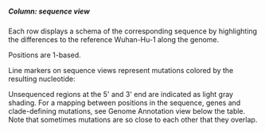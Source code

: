 
##### Column: sequence view


Each row displays a schema of the corresponding sequence by highlighting the differences to the reference Wuhan-Hu-1 along the genome.

Positions are 1-based.

Line markers on sequence views represent mutations colored by the resulting nucleotide:

<HelpTipsColumnSeqViewLegend />

Unsequenced regions at the 5' and 3' end are indicated as light gray shading.
For a mapping between positions in the sequence, genes and clade-defining mutations, see Genome Annotation view below the table.
Note that sometimes mutations are so close to each other that they overlap.


